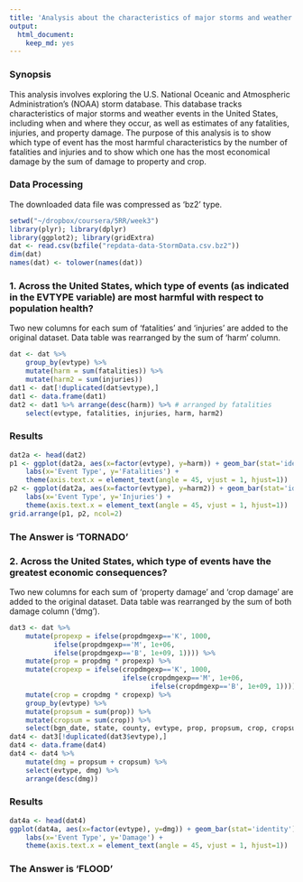 ```yaml
---
title: 'Analysis about the characteristics of major storms and weather events in the United States'
output:
  html_document:
    keep_md: yes
---
```




### Synopsis
This analysis involves exploring the U.S. National Oceanic and Atmospheric Administration's (NOAA) storm database. This database tracks characteristics of major storms and weather events in the United States, including when and where they occur, as well as estimates of any fatalities, injuries, and property damage. The purpose of this analysis is to show which type of event has the most harmful characteristics by the number of fatalities and injuries and to show which one has the most economical damage by the sum of damage to property and crop.


### Data Processing
The downloaded data file was compressed as 'bz2' type.
```r
setwd("~/dropbox/coursera/5RR/week3")
library(plyr); library(dplyr)
library(ggplot2); library(gridExtra)
dat <- read.csv(bzfile("repdata-data-StormData.csv.bz2"))
dim(dat)
names(dat) <- tolower(names(dat))
```




### 1. Across the United States, which type of events (as indicated in the EVTYPE variable) are most harmful with respect to population health?
Two new columns for each sum of 'fatalities' and 'injuries' are added to the original dataset. Data table was rearranged by the sum of 'harm' column.
```r
dat <- dat %>% 
    group_by(evtype) %>% 
    mutate(harm = sum(fatalities)) %>% 
    mutate(harm2 = sum(injuries))
dat1 <- dat[!duplicated(dat$evtype),]
dat1 <- data.frame(dat1)
dat2 <- dat1 %>% arrange(desc(harm)) %>% # arranged by fatalities
    select(evtype, fatalities, injuries, harm, harm2)
```


### Results
```r
dat2a <- head(dat2)
p1 <- ggplot(dat2a, aes(x=factor(evtype), y=harm)) + geom_bar(stat='identity') +
    labs(x='Event Type', y='Fatalities') +
    theme(axis.text.x = element_text(angle = 45, vjust = 1, hjust=1))
p2 <- ggplot(dat2a, aes(x=factor(evtype), y=harm2)) + geom_bar(stat='identity') +
    labs(x='Event Type', y='Injuries') +
    theme(axis.text.x = element_text(angle = 45, vjust = 1, hjust=1))
grid.arrange(p1, p2, ncol=2)
```


### The Answer is 'TORNADO'



### 2. Across the United States, which type of events have the greatest economic consequences?
Two new columns for each sum of 'property damage' and 'crop damage' are added to the original dataset. Data table was rearranged by the sum of both damage column ('dmg').

```r
dat3 <- dat %>%
    mutate(propexp = ifelse(propdmgexp=='K', 1000, 
           ifelse(propdmgexp=='M', 1e+06,
           ifelse(propdmgexp=='B', 1e+09, 1)))) %>%
    mutate(prop = propdmg * propexp) %>%
    mutate(cropexp = ifelse(cropdmgexp=='K', 1000, 
                            ifelse(cropdmgexp=='M', 1e+06,
                                   ifelse(cropdmgexp=='B', 1e+09, 1)))) %>%
    mutate(crop = cropdmg * cropexp) %>%
    group_by(evtype) %>% 
    mutate(propsum = sum(prop)) %>% 
    mutate(cropsum = sum(crop)) %>%
    select(bgn_date, state, county, evtype, prop, propsum, crop, cropsum)
dat4 <- dat3[!duplicated(dat3$evtype),]
dat4 <- data.frame(dat4)
dat4 <- dat4 %>%
    mutate(dmg = propsum + cropsum) %>%
    select(evtype, dmg) %>%
    arrange(desc(dmg))
```


### Results
```r
dat4a <- head(dat4)
ggplot(dat4a, aes(x=factor(evtype), y=dmg)) + geom_bar(stat='identity') +
    labs(x='Event Type', y='Damage') +
    theme(axis.text.x = element_text(angle = 45, vjust = 1, hjust=1))
```

### The Answer is 'FLOOD'